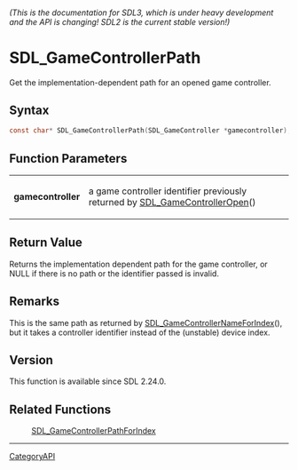 ====== (This is the documentation for SDL3, which is under heavy development and the API is changing! SDL2 is the current stable version!) ======
= SDL_GameControllerPath =

Get the implementation-dependent path for an opened game controller.

== Syntax ==

<syntaxhighlight lang='c'>
const char* SDL_GameControllerPath(SDL_GameController *gamecontroller);
</syntaxhighlight>

== Function Parameters ==

{|
|'''gamecontroller'''
|a game controller identifier previously returned by [[SDL_GameControllerOpen]]()
|}

== Return Value ==

Returns the implementation dependent path for the game controller, or NULL
if there is no path or the identifier passed is invalid.

== Remarks ==

This is the same path as returned by [[SDL_GameControllerNameForIndex]](),
but it takes a controller identifier instead of the (unstable) device
index.

== Version ==

This function is available since SDL 2.24.0.

== Related Functions ==

:[[SDL_GameControllerPathForIndex]]

----
[[CategoryAPI]]


